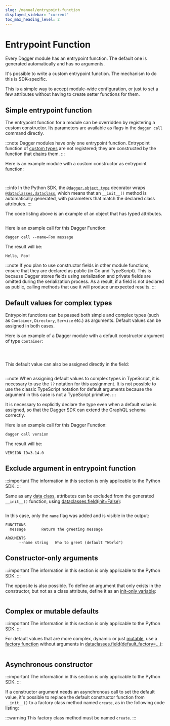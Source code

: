 ```yaml
---
slug: /manual/entrypoint-function
displayed_sidebar: "current"
toc_max_heading_level: 2
---
```


# Entrypoint Function

Every Dagger module has an entrypoint function. The default one is generated automatically and has no arguments.

It's possible to write a custom entrypoint function. The mechanism to do this is SDK-specific.

This is a simple way to accept module-wide configuration, or just to set a few attributes without having to create setter functions for them.

## Simple entrypoint function

The entrypoint function for a module can be overridden by registering a custom constructor. Its parameters are available as flags in the `dagger call` command directly.

:::note
Dagger modules have only one entrypoint function. Entrypoint function of [custom types](./custom-types.mdx) are not registered; they are constructed by the function that [chains](./chaining.mdx) them.
:::

Here is an example module with a custom constructor as entrypoint function:

<Tabs groupId="language">
<TabItem value="Go">

```go file=./snippets/entrypoint/go/simple/main.go
```

</TabItem>
<TabItem value="Python">

```python file=./snippets/entrypoint/python/simple/main.py
```

:::info
In the Python SDK, the [`@dagger.object_type`](https://dagger-io.readthedocs.io/en/latest/module.html#dagger.object_type) decorator wraps [`@dataclasses.dataclass`](https://docs.python.org/3/library/dataclasses.html), which means that an `__init__()` method is automatically generated, with parameters that match the declared class attributes.
:::

The code listing above is an example of an object that has typed attributes.

</TabItem>
<TabItem value="TypeScript">

```typescript file=./snippets/entrypoint/typescript/simple/index.ts
```

</TabItem>
</Tabs>

Here is an example call for this Dagger Function:

```shell
dagger call --name=Foo message
```

The result will be:

```shell
Hello, Foo!
```

:::note
If you plan to use constructor fields in other module functions, ensure that they are declared as public (in Go and TypeScript). This is because Dagger stores fields using serialization and private fields are omitted during the serialization process. As a result, if a field is not declared as public, calling methods that use it will produce unexpected results.
:::

## Default values for complex types

Entrypoint functions can be passed both simple and complex types (such as `Container`, `Directory`, `Service` etc.) as arguments. Default values can be assigned in both cases.

Here is an example of a Dagger module with a default constructor argument of type `Container`:

<Tabs groupId="language">
<TabItem value="Go">

```go file=./snippets/entrypoint/go/default-object/main.go
```

</TabItem>
<TabItem value="Python">

```python file=./snippets/entrypoint/python/default-object/main.py
```

</TabItem>
<TabItem value="TypeScript">

```typescript file=./snippets/entrypoint/typescript/default-object/index.ts
```

This default value can also be assigned directly in the field:

```typescript file=./snippets/entrypoint/typescript/default-object-in-field/index.ts
```

:::note
When assigning default values to complex types in TypeScript, it is necessary to use the `??` notation for this assignment. It is not possible to use the classic TypeScript notation for default arguments because the argument in this case is not a TypeScript primitive.
:::

</TabItem>
</Tabs>

It is necessary to explicitly declare the type even when a default value is assigned, so that the Dagger SDK can extend the GraphQL schema correctly.

Here is an example call for this Dagger Function:

```shell
dagger call version
```

The result will be:

```shell
VERSION_ID=3.14.0
```

## Exclude argument in entrypoint function

:::important
The information in this section is only applicable to the Python SDK.
:::

Same as any [data class](https://docs.python.org/3/library/dataclasses.html), attributes can be excluded from the
generated `__init__()` function, using [dataclasses.field(init=False)](https://docs.python.org/3/library/dataclasses.html#dataclasses.field):

```python file=./snippets/entrypoint/python/exclude/main.py
```

In this case, only the `name` flag was added and is visible in the output:

```shell
FUNCTIONS
  message       Return the greeting message

ARGUMENTS
      --name string   Who to greet (default "World")
```

## Constructor-only arguments

:::important
The information in this section is only applicable to the Python SDK.
:::

The opposite is also possible. To define an argument that only exists in
the constructor, but not as a class attribute, define it as an
[init-only variable](https://docs.python.org/3/library/dataclasses.html#init-only-variables):

```python file=./snippets/entrypoint/python/initvar/main.py
```

## Complex or mutable defaults

:::important
The information in this section is only applicable to the Python SDK.
:::

For default values that are more complex, dynamic or just [mutable](https://docs.python.org/3/library/dataclasses.html#mutable-default-values),
use a [factory function](https://docs.python.org/3/library/dataclasses.html#default-factory-functions) without arguments in
[dataclasses.field(default_factory=...)](https://docs.python.org/3/library/dataclasses.html#dataclasses.field):

```python file=./snippets/entrypoint/python/factory/main.py
```

## Asynchronous constructor

:::important
The information in this section is only applicable to the Python SDK.
:::

If a constructor argument needs an asynchronous call to set the default value, it's
possible to replace the default constructor function from `__init__()` to
a factory class method named `create`, as in the following code listing:

:::warning
This factory class method must be named `create`.
:::

```python file=./snippets/entrypoint/python/async/main.py
```
